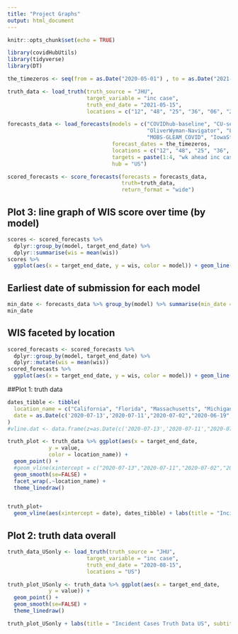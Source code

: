 ```yaml
---
title: "Project Graphs"
output: html_document
---
```


```r
knitr::opts_chunk$set(echo = TRUE)
```

```r
library(covidHubUtils)
library(tidyverse)
library(DT)
```

```r

the_timezeros <- seq(from = as.Date("2020-05-01") , to = as.Date("2021-5-01"), by="days") 

truth_data <- load_truth(truth_source = "JHU", 
                         target_variable = "inc case", 
                         truth_end_date = "2021-05-15", 
                         locations = c("12", "48", "25", "36", "06", "26"))

forecasts_data <- load_forecasts(models = c("COVIDhub-baseline", "CU-select", "JHUAPL-Bucky",
                                            "OliverWyman-Navigator", "LANL-GrowthRate",
                                            "MOBS-GLEAM_COVID", "IowaStateLW-STEM", "JHU_IDD-CovidSP", "UVA-Ensemble"), 
                                 forecast_dates = the_timezeros,
                                 locations = c("12", "48", "25", "36", "06", "26"), 
                                 targets = paste(1:4, "wk ahead inc case"), 
                                 hub = "US")

scored_forecasts <- score_forecasts(forecasts = forecasts_data, 
                                    truth=truth_data, 
                                    return_format = "wide")

```

## Plot 3: line graph of WIS score over time (by model)
```r
scores <- scored_forecasts %>%
  dplyr::group_by(model, target_end_date) %>% 
  dplyr::summarise(wis = mean(wis)) 
scores %>% 
  ggplot(aes(x = target_end_date, y = wis, color = model)) + geom_line()
```
## Earliest date of submission for each model
```r
min_date <- forecasts_data %>% group_by(model) %>% summarise(min_date = min(forecast_date))
min_date
```

## WIS faceted by location 
```r
scored_forecasts <- scored_forecasts %>%
  dplyr::group_by(model, target_end_date) %>% 
  dplyr::mutate(wis = mean(wis)) 
scored_forecasts %>% 
  ggplot(aes(x = target_end_date, y = wis, color = model)) + geom_line() + facet_wrap(.~location)
```



##Plot 1: truth data
```r
dates_tibble <- tibble(
  location_name = c("California", "Florida", "Massachusetts", "Michigan", "New York", "Texas"),
  date = as.Date(c('2020-07-13','2020-07-11',"2020-07-02","2020-06-19","2020-07-19","2020-07-02"))
)
#vline.dat <- data.frame(z=as.Date(c('2020-07-13','2020-07-11',"2020-07-02","2020-06-19","2020-07-19","2020-07-02")))

truth_plot <- truth_data %>% ggplot(aes(x = target_end_date, 
             y = value, 
             color = location_name)) + 
  geom_point() +
  #geom_vline(xintercept = c("2020-07-13","2020-07-11","2020-07-02","2020-06-19","2020-07-19","2020-07-02")) +
  geom_smooth(se=FALSE) + 
  facet_wrap(.~location_name) + 
  theme_linedraw() 


truth_plot+ 
  geom_vline(aes(xintercept = date), dates_tibble) + labs(title = "Incident Cases Truth Data", x = "Date", y = "Incident Cases", color = "Location")
```

## Plot 2: truth data overall 
```r
truth_data_USonly <- load_truth(truth_source = "JHU",
                         target_variable = "inc case",
                         truth_end_date = "2020-08-15",
                         locations = "US")

truth_plot_USonly <- truth_data %>% ggplot(aes(x = target_end_date, 
             y = value)) + 
  geom_point() +
  geom_smooth(se=FALSE) + 
  theme_linedraw() 

truth_plot_USonly + labs(title = "Incident Cases Truth Data US", subtitle = "until August 15", x = "Date", y = "Incident Cases")
```





